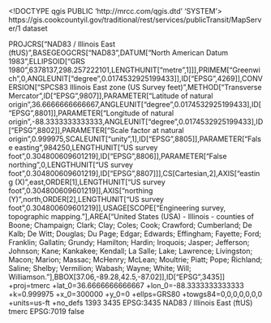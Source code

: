 <!DOCTYPE qgis PUBLIC 'http://mrcc.com/qgis.dtd' 'SYSTEM'>
<qgis version="3.36.0-Maidenhead">
  <identifier>https://gis.cookcountyil.gov/traditional/rest/services/publicTransit/MapServer/1</identifier>
  <parentidentifier></parentidentifier>
  <language></language>
  <type>dataset</type>
  <title>CTA Bus Route</title>
  <abstract></abstract>
  <links>
    <link type="WWW:LINK" url="https://gis.cookcountyil.gov/traditional/rest/services/publicTransit/MapServer/1" description="" mimeType="" size="" name="Source" format=""/>
  </links>
  <dates/>
  <fees></fees>
  <encoding></encoding>
  <crs>
    <spatialrefsys nativeFormat="Wkt">
      <wkt>PROJCRS["NAD83 / Illinois East (ftUS)",BASEGEOGCRS["NAD83",DATUM["North American Datum 1983",ELLIPSOID["GRS 1980",6378137,298.257222101,LENGTHUNIT["metre",1]]],PRIMEM["Greenwich",0,ANGLEUNIT["degree",0.0174532925199433]],ID["EPSG",4269]],CONVERSION["SPCS83 Illinois East zone (US Survey feet)",METHOD["Transverse Mercator",ID["EPSG",9807]],PARAMETER["Latitude of natural origin",36.6666666666667,ANGLEUNIT["degree",0.0174532925199433],ID["EPSG",8801]],PARAMETER["Longitude of natural origin",-88.3333333333333,ANGLEUNIT["degree",0.0174532925199433],ID["EPSG",8802]],PARAMETER["Scale factor at natural origin",0.999975,SCALEUNIT["unity",1],ID["EPSG",8805]],PARAMETER["False easting",984250,LENGTHUNIT["US survey foot",0.304800609601219],ID["EPSG",8806]],PARAMETER["False northing",0,LENGTHUNIT["US survey foot",0.304800609601219],ID["EPSG",8807]]],CS[Cartesian,2],AXIS["easting (X)",east,ORDER[1],LENGTHUNIT["US survey foot",0.304800609601219]],AXIS["northing (Y)",north,ORDER[2],LENGTHUNIT["US survey foot",0.304800609601219]],USAGE[SCOPE["Engineering survey, topographic mapping."],AREA["United States (USA) - Illinois - counties of Boone; Champaign; Clark; Clay; Coles; Cook; Crawford; Cumberland; De Kalb; De Witt; Douglas; Du Page; Edgar; Edwards; Effingham; Fayette; Ford; Franklin; Gallatin; Grundy; Hamilton; Hardin; Iroquois; Jasper; Jefferson; Johnson; Kane; Kankakee; Kendall; La Salle; Lake; Lawrence; Livingston; Macon; Marion; Massac; McHenry; McLean; Moultrie; Piatt; Pope; Richland; Saline; Shelby; Vermilion; Wabash; Wayne; White; Will; Williamson."],BBOX[37.06,-89.28,42.5,-87.02]],ID["EPSG",3435]]</wkt>
      <proj4>+proj=tmerc +lat_0=36.6666666666667 +lon_0=-88.3333333333333 +k=0.999975 +x_0=300000 +y_0=0 +ellps=GRS80 +towgs84=0,0,0,0,0,0,0 +units=us-ft +no_defs</proj4>
      <srsid>1393</srsid>
      <srid>3435</srid>
      <authid>EPSG:3435</authid>
      <description>NAD83 / Illinois East (ftUS)</description>
      <projectionacronym>tmerc</projectionacronym>
      <ellipsoidacronym>EPSG:7019</ellipsoidacronym>
      <geographicflag>false</geographicflag>
    </spatialrefsys>
  </crs>
  <extent>
    <spatial maxy="1966921.0281277522444725" maxx="1204804.63679741695523262" dimensions="2" minx="1106137.44764925166964531" maxz="nan" minz="nan" crs="EPSG:3435" miny="1813802.17721383273601532"/>
  </extent>
</qgis>
